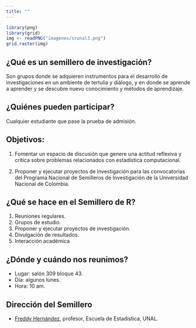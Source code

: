 ```yaml
---
title: ""
---
```


```r
library(png)
library(grid)
img <- readPNG("imagenes/srunal3.png")
grid.raster(img)
```

## ¿Qué es un semillero de investigación?

Son grupos donde se adquieren instrumentos para el desarrollo de investigaciones en un ambiente de tertulia y diálogo, y en donde se aprende a aprender y se descubre nuevo conocimiento y métodos de aprendizaje.

## ¿Quiénes pueden participar?

Cualquier estudiante que pase la prueba de admisión.

## Objetivos:

1. Fomentar un espacio de discusión que genere una actitud reflexiva y crítica sobre problemas relacionados con estadística computacional.

2. Proponer y ejecutar proyectos de investigación para las convocatorias del Programa Nacional de Semilleros de Investigación de la Universidad Nacional de Colombia.

## ¿Qué se hace en el Semillero de R?

1. Reuniones regulares.
2. Grupos de estudio.
3. Proponer y ejecutar proyectos de investigación.
4. Divulgación de resultados.
5. Interacción académica

## ¿Dónde y cuándo nos reunimos?

- Lugar: salón 309 bloque 43.
- Día: algunos lunes.
- Hora: 10 am.

## Dirección del Semillero

- [Freddy Hernández](https://fhernanb.github.io), profesor, Escuela de Estadística, UNAL.


